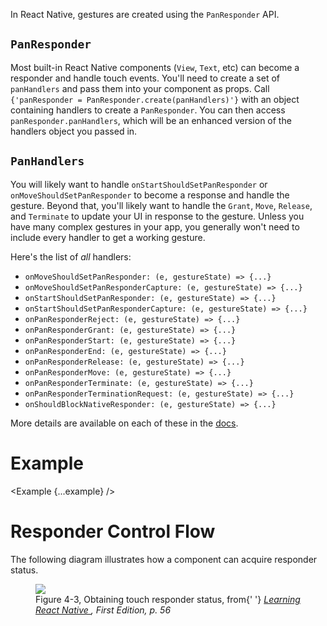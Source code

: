 
In React Native, gestures are created using the `PanResponder` API.

## **`PanResponder`**

Most built-in React Native components (`View`, `Text`, etc) can become a responder and handle touch events. You'll need to create a set of `panHandlers` and pass them into your component as props. Call `{'panResponder = PanResponder.create(panHandlers)'}` with an object containing handlers to create a `PanResponder`. You can then access `panResponder.panHandlers`, which will be an enhanced version of the handlers object you passed in.

## **`PanHandlers`**

You will likely want to handle `onStartShouldSetPanResponder` or `onMoveShouldSetPanResponder` to become a response and handle the gesture. Beyond that, you'll likely want to handle the `Grant`, `Move`, `Release`, and `Terminate` to update your UI in response to the gesture. Unless you have many complex gestures in your app, you generally won't need to include every handler to get a working gesture.

Here's the list of _all_ handlers:

- `onMoveShouldSetPanResponder: (e, gestureState) => {...}`
- `onMoveShouldSetPanResponderCapture: (e, gestureState) => {...}`
- `onStartShouldSetPanResponder: (e, gestureState) => {...}`
- `onStartShouldSetPanResponderCapture: (e, gestureState) => {...}`
- `onPanResponderReject: (e, gestureState) => {...}`
- `onPanResponderGrant: (e, gestureState) => {...}`
- `onPanResponderStart: (e, gestureState) => {...}`
- `onPanResponderEnd: (e, gestureState) => {...}`
- `onPanResponderRelease: (e, gestureState) => {...}`
- `onPanResponderMove: (e, gestureState) => {...}`
- `onPanResponderTerminate: (e, gestureState) => {...}`
- `onPanResponderTerminationRequest: (e, gestureState) => {...}`
- `onShouldBlockNativeResponder: (e, gestureState) => {...}`

More details are available on each of these in the [docs](https://facebook.github.io/react-native/docs/panresponder.html).

# Example

<Example {...example} />

# Responder Control Flow

The following diagram illustrates how a component can acquire responder status.

<figure>
  <img style={{ paddingTop: 40, width: 550 }} src={'pan-responder-flow.png'} />
  <figcaption style={{ paddingBottom: 40 }}>
    Figure 4-3, Obtaining touch responder status, from{' '}
    <em>
      <a href={'http://shop.oreilly.com/product/0636920041511.do'}>
        Learning React Native
      </a>
      , First Edition, p. 56
    </em>
  </figcaption>
</figure>
